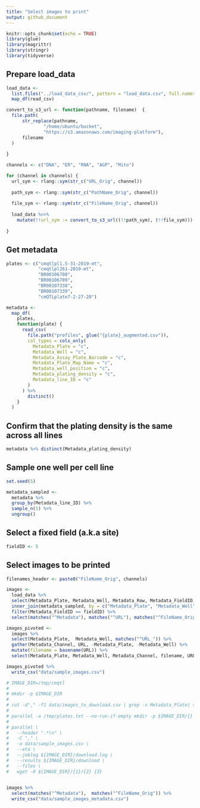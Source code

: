 ```yaml
---
title: "Select images to print"
output: github_document
---
```


```r
knitr::opts_chunk$set(echo = TRUE)
library(glue)
library(magrittr)
library(stringr)
library(tidyverse)
```

## Prepare load_data 

```r
load_data <- 
  list.files("../load_data_csv/", pattern = "load_data.csv", full.names = T, recursive = T)  %>%
  map_df(read_csv)

convert_to_s3_url <- function(pathname, filename)  {
  file.path(
      str_replace(pathname, 
              "/home/ubuntu/bucket", 
              "https://s3.amazonaws.com/imaging-platform"),
      filename
  )
  
}

channels <- c("DNA", "ER", "RNA", "AGP", "Mito")

for (channel in channels) {
  url_sym <- rlang::sym(str_c("URL_Orig", channel))
  
  path_sym <- rlang::sym(str_c("PathName_Orig", channel))
   
  file_sym <- rlang::sym(str_c("FileName_Orig", channel))
   
  load_data %<>% 
    mutate(!!url_sym := convert_to_s3_url((!!path_sym), (!!file_sym)))
  
}

```

## Get metadata

```r
plates <- c("cmqtlpl1.5-31-2019-mt",
            "cmqtlpl261-2019-mt",
            "BR00106708",
            "BR00106709",
            "BR00107338",
            "BR00107339",
            "cmQTLplate7-2-27-20")

metadata <- 
  map_df(
    plates,
    function(plate) {
      read_csv(
        file.path("profiles", glue("{plate}_augmented.csv")),
        col_types = cols_only(
          Metadata_Plate = "c",
          Metadata_Well = "c",
          Metadata_Assay_Plate_Barcode = "c",
          Metadata_Plate_Map_Name = "c",
          Metadata_well_position = "c",
          Metadata_plating_density = "c",
          Metadata_line_ID = "c"
        )
      ) %>%
        distinct()
    }
  )


```

## Confirm that the plating density is the same across all lines

```r
metadata %>% distinct(Metadata_plating_density)
```


## Sample one well per cell line

```r
set.seed(5)

metadata_sampled <-
  metadata %>%
  group_by(Metadata_line_ID) %>%
  sample_n(1) %>%
  ungroup()
```

## Select a fixed field (a.k.a site)

```r
fieldID <- 5
```

## Select images to be printed

```r

filenames_header <- paste0("FileName_Orig", channels)

images <- 
  load_data %>%
  select(Metadata_Plate, Metadata_Well, Metadata_Row, Metadata_FieldID, matches("^URL_"), one_of(filenames_header)) %>%
  inner_join(metadata_sampled, by = c("Metadata_Plate", "Metadata_Well")) %>%
  filter(Metadata_FieldID == fieldID) %>%
  select(matches("^Metadata"), matches("^URL"), matches("^FileName_Orig"))

images_pivoted <-
  images %>%
  select(Metadata_Plate,  Metadata_Well, matches("^URL_")) %>%
  gather(Metadata_Channel, URL, -Metadata_Plate, -Metadata_Well) %>%
  mutate(filename = basename(URL)) %>%
  select(Metadata_Plate, Metadata_Well, Metadata_Channel, filename, URL)

images_pivoted %>% 
  write_csv("data/sample_images.csv")

```

```sh
# IMAGE_DIR=/tmp/cmqtl
# 
# mkdir -p $IMAGE_DIR
# 
# cut -d"," -f1 data/images_to_download.csv | grep -v Metadata_Plate| sort -u > /tmp/plates.txt
# 
# parallel -a /tmp/plates.txt --no-run-if-empty mkdir -p $IMAGE_DIR/{} 
# 
# parallel \
#   --header ".*\n" \
#   -C "," \
#   -a data/sample_images.csv \
#   --eta \
#   --joblog ${IMAGE_DIR}/download.log \
#   --results ${IMAGE_DIR}/download \
#   --files \
#   wget -O ${IMAGE_DIR}/{1}/{2} {3}
  
```

```r
images %>%
  select(matches("^Metadata"),  matches("^FileName_Orig")) %>%
  write_csv("data/sample_images_metadata.csv")
```

